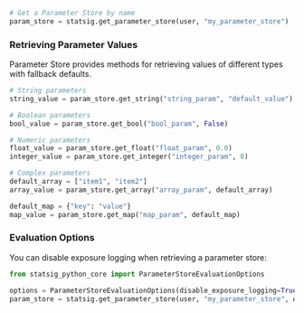 ```python
# Get a Parameter Store by name
param_store = statsig.get_parameter_store(user, "my_parameter_store")
```

### Retrieving Parameter Values

Parameter Store provides methods for retrieving values of different types with fallback defaults.

```python
# String parameters
string_value = param_store.get_string("string_param", "default_value")

# Boolean parameters
bool_value = param_store.get_bool("bool_param", False)

# Numeric parameters
float_value = param_store.get_float("float_param", 0.0)
integer_value = param_store.get_integer("integer_param", 0)

# Complex parameters
default_array = ["item1", "item2"]
array_value = param_store.get_array("array_param", default_array)

default_map = {"key": "value"}
map_value = param_store.get_map("map_param", default_map)
```

### Evaluation Options

You can disable exposure logging when retrieving a parameter store:

```python
from statsig_python_core import ParameterStoreEvaluationOptions

options = ParameterStoreEvaluationOptions(disable_exposure_logging=True)
param_store = statsig.get_parameter_store(user, "my_parameter_store", options)
```
